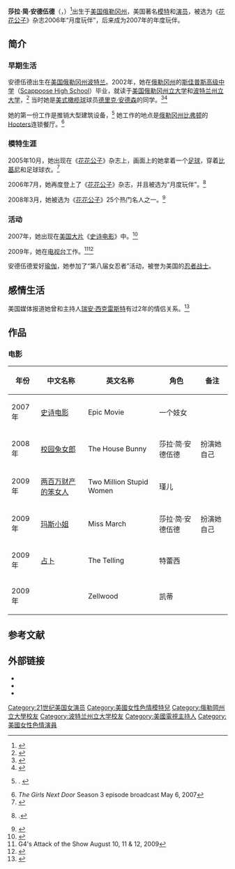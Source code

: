 {{Link style|time=2015-12-12T05:12:19+00:00}}
{{request translation|en}}
{{Infobox model
| name          = 莎拉·简·安德伍德
| English_name  = Sara Jean Underwood
| image         = Sara Jean Underwood 2011.jpg
| image_size    = 250px
| caption       = 安德伍德於2011年
| birth_name    = 
| birth_date    = {{birth date and age|mf=yes|1984|03|26}}
| birth_place   = {{USA}}[[俄勒冈州|俄勒冈州]][[波特兰|波特兰]]<ref name="julykingly" />
| death_date    = 
| death_place   = 
| other_names <!-- 別名或暱稱 -->   =
| occupation <!-- 職業 -->    =[[模特|模特]]、[[演员|演员]]
| ethnicity <!-- 種族 -->    = 
| height        = {{height|m=1.6}}<ref name="julykingly" />
| hair_color    = 金色
| eye_color     = 橙色
| measurements<!-- 三圍 -->  = 32B-24-31<ref name="julykingly" /><ref name="datasheet" />
| weight        =47kg
| dress_size    = <!-- 女裝尺碼 -->
| collar        = <!-- 男裝領碼 -->
| suit          = <!-- 男裝尺碼 -->
| shoe_size     = <!-- 鞋碼 -->
| education <!-- 教育程度 -->    =[[俄勒冈州立大学|俄勒冈州立大学]]<br />[[波特兰州立大学|波特兰州立大学]]
| agency<!-- 經紀公司 -->        = 
| spouse<!-- 配偶 {{marriage|name|start|end}} -->        = 
| relatives<!-- 親屬 -->     = 
| website       =  {{URL| http://www.facebook.com/sarajeanunderwood}} 
}}
'''莎拉·简·安德伍德'''（{{lang-en|Sara Jean Underwood}}，{{bd|1984年|3月26日}}）<ref name="julykingly">{{cite web | title = Playmate data| url = http://wekinglypigs.com/cgi-bin/nand/search/pmstat?browse=%3A%3ACONFIG%3A%3Amodelbrowse&key=underwood%2C+sara+jean&limit=0| accessdate = 2009-03-03}}</ref>出生于[[美国|美国]][[俄勒冈州|俄勒冈州]]，美国著名[[模特|模特]]和[[演员|演员]]，被选为《[[花花公子|花花公子]]》杂志2006年“月度玩伴”，后来成为2007年的年度玩伴。

== 简介 ==
=== 早期生活 ===
安德伍德出生在[[美国|美国]][[俄勒冈州|俄勒冈州]][[波特兰|波特兰]]。2002年，她在[[俄勒冈州|俄勒冈州]]的[[斯佳普斯高级中学|斯佳普斯高级中学]]（[[:en:Scappoose_High_School|Scappoose High School]]）毕业，就读于[[美国|美国]][[俄勒冈州立大学|俄勒冈州立大学]]和[[波特兰州立大学|波特兰州立大学]]，<ref>{{cite web | date = 2009-02-13 | title = Playmate makes film appearance | url = http://media.barometer.orst.edu/media/storage/paper854/news/2009/02/13/News/Playmate.Makes.Film.Appearance-3629278.shtml | quote = Right now, I'm taking classes at Portland State University in business and business marketing | deadurl = yes | archiveurl = https://web.archive.org/web/20090220101442/http://media.barometer.orst.edu/media/storage/paper854/news/2009/02/13/News/Playmate.Makes.Film.Appearance-3629278.shtml | archivedate = 2009-02-20 }}</ref>
当时她是[[美式橄榄球|美式橄榄球]]球员[[德里克·安德森|德里克·安德森]]的同学。<ref>{{cite news| title=Derek Anderson Tight With Playboy Playmate| url=http://blog.oregonlive.com/nfl/2007/11/derek_anderson_tight_with_play.html| work=The Oregonian| date=2007-11-01| accessdate=2012-03-13| archive-date=2012-01-19| archive-url=https://web.archive.org/web/20120119051845/http://blog.oregonlive.com/nfl/2007/11/derek_anderson_tight_with_play.html| dead-url=no}}</ref><ref>{{cite web | date = 2007-12-27 | author = Greg Garber | url = http://sports.espn.go.com/nfl/columns/story?columnist=garber_greg&id=3161910 | title = Derek Anderson: From humble beginnings to budding star | publisher = [[ESPN|ESPN]] | quote = cover of Playboy wearing what appeared to be an Oregon State football jersey, a tribute to her fellow Beaver, Anderson. | accessdate = 2010-03-17 | archive-date = 2012-07-22 | archive-url = https://www.webcitation.org/69LsINOZs?url=http://sports.espn.go.com/nfl/columns/story?columnist=garber_greg | dead-url = no }}</ref>

她的第一份工作是推销大型建筑设备，<ref name="datasheet">{{playmate|2006|07|Sara Jean Underwood}}. {{Retrieved|accessdate=2010-01-07}}</ref>
她工作的地点是[[俄勒冈州|俄勒冈州]][[比弗顿|比弗顿]]的[[Hooters|Hooters]]连锁餐厅。<ref>''The Girls Next Door'' Season 3 episode broadcast May 6, 2007</ref>

=== 模特生涯 ===
2005年10月，她出现在《[[花花公子|花花公子]]》杂志上，画面上的她拿着一个[[足球|足球]]，穿着[[比基尼泳衣|比基尼]]和足球球衣。<ref>{{cite web| date = 2005-09-27| author = Shannon Salyer| title = Uncovered: Beavers bust into Playboy| url = http://media.barometer.orst.edu/media/storage/paper854/news/2005/09/27/News/Uncovered.Beavers.Bust.Into.Playboy-2293505.shtml| deadurl = yes| archiveurl = https://web.archive.org/web/20110720024647/http://media.barometer.orst.edu/media/storage/paper854/news/2005/09/27/News/Uncovered.Beavers.Bust.Into.Playboy-2293505.shtml| archivedate = 2011-07-20}}</ref>

2006年7月，她再度登上了《[[花花公子|花花公子]]》杂志，并且被选为“月度玩伴”。<ref>{{citation | publisher = Global Motors | url = http://www.globalmotors.net/playmate-of-the-year-sells-her-2007-mini-cooper-s-convertible/ | title = Playmate of the year sells her 2007 Mini Cooper S convertible | accessdate = 2012-03-13 | archive-date = 2011-07-23 | archive-url = https://web.archive.org/web/20110723142138/http://www.globalmotors.net/playmate-of-the-year-sells-her-2007-mini-cooper-s-convertible/ | dead-url = no }}.</ref>

2008年3月，她被选为《[[花花公子|花花公子]]》25个热门名人之一。<ref name = "playboy-march-2008">{{cite journal | editor-first= Hugh M| editor-last= Hefner | editor-link = Hugh Hefner | title       = Playboy| page        = 74 | volume      = 55| issue       = 3| location    = Chicago Illinois, USA| issn        = 0032-1478| publisher   = Playboy Enterprises | quote       = Playmate of the Year Sara Jean Underwood wasn't shopping for talent when she walked into Bebe in Beverly Hills, but in 26-year-old sales specialist Ida (pronounced "EE-duh") Ljungqvist she spotted a must-have item. | accessdate  = 2010-01-10 |date=March 2008}}</ref>

=== 活动 ===
2007年，她出现在[[美国大片|美国大片]]《[[史诗电影_(电影)|史诗电影]]》中。<ref name="missmarch-interview">{{youtube|qJFVs9S101Y|Sara Jean Underwood "Miss March" Video Interview}}</ref>

2009年，她在[[电视台|电视台]]工作。<ref>G4's Attack of the Show August 10, 11 & 12, 2009</ref><ref>{{cite journal|periodical=Playboy|publisher=Playboy Inc.|title=Playmate News|volume=56|pages=122–123|date=November 2009}}</ref>

安德伍德爱好[[瑜伽|瑜伽]]，她参加了“第八届女忍者”活动，被誉为美国的[[忍者|忍者战士]]。

== 感情生活 ==
美国媒体报道她曾和主持人[[瑞安·西克雷斯特|瑞安·西克雷斯特]]有过2年的情侣关系。<ref name="howardstern">{{Cite web| date = 2009-11-11| first = Howard| last = Stern| authorlink = Howard Stern| title = Sara Jean Underwood| work = The Howard Stern Show| url = http://www.howardstern.com/rundown.hs?d=1257915600| archiveurl = https://www.webcitation.org/query?url=http%3A%2F%2Fwww.howardstern.com%2Frundown.hs%3Fd%3D1257915600&date=2009-12-02| archivedate = 2009-12-02| quote = Sara said they dated sporadically for 2 years but never had sex| deadurl = yes}}</ref>

== 作品 ==
=== 电影 ===
{| class="wikitable sortable"
|-
! 年份 !! 中文名称 !! 英文名称 !! 角色  !! 备注
|-
|   2007年 || [[史诗电影_(电影)|史诗电影]] || Epic Movie || 一个妓女 ||  
|-
|   2008年 || [[校园兔女郎|校园兔女郎]] || The House Bunny || 莎拉·简·安德伍德 ||  扮演她自己
|-
|   2009年 || [[两百万财产的笨女人|两百万财产的笨女人]] || Two Million Stupid Women || 瑾儿 ||  
|-
|   2009年 || [[玛斯小姐|玛斯小姐]] || Miss March || 莎拉·简·安德伍德 ||  扮演她自己
|-
|   2009年 || [[占卜|占卜]] || The Telling || 特蕾西 || 
|-
|   2009年 ||  || Zellwood || 凯蒂 || 
|}

== 参考文献 ==
{{reflist}}

== 外部链接 ==
{{Commons category|Sara Jean Underwood}}
* {{Playmate|2006|07|Sara Jean Underwood}}
* {{IMDb name|2402750}}
* {{Myspace|sarajeanunderwood|Sara Jean Underwood}}

{{DEFAULTSORT:Underwood, Sara Jean}}
[[Category:21世纪美国女演员|Category:21世纪美国女演员]]
[[Category:美國女性色情模特兒|Category:美國女性色情模特兒]]
[[Category:俄勒岡州立大學校友|Category:俄勒岡州立大學校友]]
[[Category:波特兰州立大学校友|Category:波特兰州立大学校友]]
[[Category:美國電視主持人|Category:美國電視主持人]]
[[Category:美國女性色情演員|Category:美國女性色情演員]]